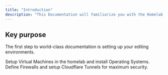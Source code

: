 ```yaml
---
title: "Introduction"
description: "This Documentation will familiarize you with the Homelab. This setup runs on Proxmox Virtual Environment (VE) v8.3, a powerful open-source platform for virtualization and containerization."
---
```


## Key purpose

The first step to world-class documentation is setting up your editing environments.

<CardGroup cols="2">
  <Card title="VM Configuration" icon="server" color="green" href="/setup/linux">
    Setup Virtual Machines in the homelab and install Operating Systems.
  </Card>
  <Card title="Network Configuration" icon="network-wired" href="/security/networking">
    Define Firewalls and setup Cloudflare Tunnels for maximum security.
  </Card>
</CardGroup>